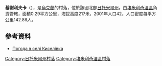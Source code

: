 {{coord|50|37|56|N|28|4|56|E|scale:30000|display=title}}

'''基謝利夫卡'''（{{lang-uk|Киселівка}}），是[[烏克蘭|烏克蘭]]的村落，位於該國北部[[日托米爾州|日托米爾州]]，由[[埃米利奇涅區|埃米利奇涅區]]負責管轄，面積0.29平方公里，海拔高度217米，2001年人口42，人口密度每平方公里142.86人。

==參考資料==
* [http://weather.in.ua/ua/zhitomirskaja/10490 Погода в селі Киселівка] {{Wayback|url=http://weather.in.ua/ua/zhitomirskaja/10490 |date=20160305084146 }}

{{DEFAULTSORT:Киселівка}}
[[Category:日托米爾州村落|Category:日托米爾州村落]]
[[Category:埃米利奇涅區村落|Category:埃米利奇涅區村落]]


{{Zhytomyr-geo-stub}}